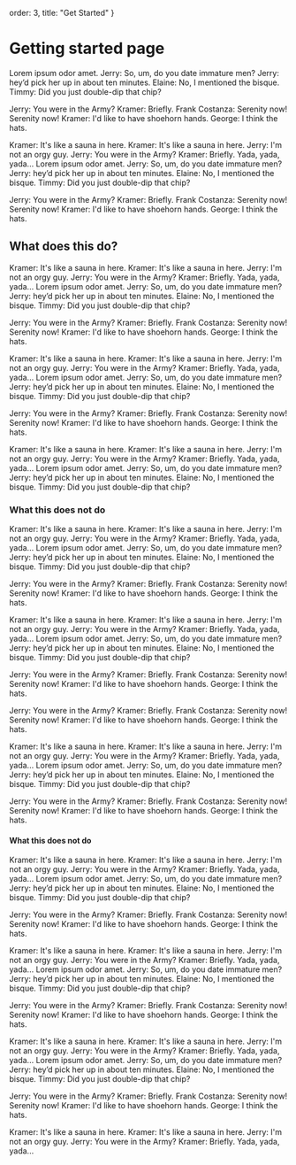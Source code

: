   order: 3,
  title: "Get Started"
}

# Getting started page

Lorem ipsum odor amet. Jerry: So, um, do you date immature men? Jerry: hey’d pick her up in about ten minutes. Elaine: No, I mentioned the bisque. Timmy: Did you just double-dip that chip?

Jerry: You were in the Army? Kramer: Briefly. Frank Costanza: Serenity now! Serenity now! Kramer: I'd like to have shoehorn hands. George: I think the hats.

Kramer: It's like a sauna in here. Kramer: It's like a sauna in here. Jerry: I'm not an orgy guy. Jerry: You were in the Army? Kramer: Briefly. Yada, yada, yada...
Lorem ipsum odor amet. Jerry: So, um, do you date immature men? Jerry: hey’d pick her up in about ten minutes. Elaine: No, I mentioned the bisque. Timmy: Did you just double-dip that chip?

Jerry: You were in the Army? Kramer: Briefly. Frank Costanza: Serenity now! Serenity now! Kramer: I'd like to have shoehorn hands. George: I think the hats.

## What does this do?
Kramer: It's like a sauna in here. Kramer: It's like a sauna in here. Jerry: I'm not an orgy guy. Jerry: You were in the Army? Kramer: Briefly. Yada, yada, yada...
Lorem ipsum odor amet. Jerry: So, um, do you date immature men? Jerry: hey’d pick her up in about ten minutes. Elaine: No, I mentioned the bisque. Timmy: Did you just double-dip that chip?

Jerry: You were in the Army? Kramer: Briefly. Frank Costanza: Serenity now! Serenity now! Kramer: I'd like to have shoehorn hands. George: I think the hats.

Kramer: It's like a sauna in here. Kramer: It's like a sauna in here. Jerry: I'm not an orgy guy. Jerry: You were in the Army? Kramer: Briefly. Yada, yada, yada...
Lorem ipsum odor amet. Jerry: So, um, do you date immature men? Jerry: hey’d pick her up in about ten minutes. Elaine: No, I mentioned the bisque. Timmy: Did you just double-dip that chip?

Jerry: You were in the Army? Kramer: Briefly. Frank Costanza: Serenity now! Serenity now! Kramer: I'd like to have shoehorn hands. George: I think the hats.

Kramer: It's like a sauna in here. Kramer: It's like a sauna in here. Jerry: I'm not an orgy guy. Jerry: You were in the Army? Kramer: Briefly. Yada, yada, yada...
Lorem ipsum odor amet. Jerry: So, um, do you date immature men? Jerry: hey’d pick her up in about ten minutes. Elaine: No, I mentioned the bisque. Timmy: Did you just double-dip that chip?

### What this does not do
Kramer: It's like a sauna in here. Kramer: It's like a sauna in here. Jerry: I'm not an orgy guy. Jerry: You were in the Army? Kramer: Briefly. Yada, yada, yada...
Lorem ipsum odor amet. Jerry: So, um, do you date immature men? Jerry: hey’d pick her up in about ten minutes. Elaine: No, I mentioned the bisque. Timmy: Did you just double-dip that chip?

Jerry: You were in the Army? Kramer: Briefly. Frank Costanza: Serenity now! Serenity now! Kramer: I'd like to have shoehorn hands. George: I think the hats.

Kramer: It's like a sauna in here. Kramer: It's like a sauna in here. Jerry: I'm not an orgy guy. Jerry: You were in the Army? Kramer: Briefly. Yada, yada, yada...
Lorem ipsum odor amet. Jerry: So, um, do you date immature men? Jerry: hey’d pick her up in about ten minutes. Elaine: No, I mentioned the bisque. Timmy: Did you just double-dip that chip?

Jerry: You were in the Army? Kramer: Briefly. Frank Costanza: Serenity now! Serenity now! Kramer: I'd like to have shoehorn hands. George: I think the hats.

Jerry: You were in the Army? Kramer: Briefly. Frank Costanza: Serenity now! Serenity now! Kramer: I'd like to have shoehorn hands. George: I think the hats.

Kramer: It's like a sauna in here. Kramer: It's like a sauna in here. Jerry: I'm not an orgy guy. Jerry: You were in the Army? Kramer: Briefly. Yada, yada, yada...
Lorem ipsum odor amet. Jerry: So, um, do you date immature men? Jerry: hey’d pick her up in about ten minutes. Elaine: No, I mentioned the bisque. Timmy: Did you just double-dip that chip?

Jerry: You were in the Army? Kramer: Briefly. Frank Costanza: Serenity now! Serenity now! Kramer: I'd like to have shoehorn hands. George: I think the hats.

#### What this does not do

Kramer: It's like a sauna in here. Kramer: It's like a sauna in here. Jerry: I'm not an orgy guy. Jerry: You were in the Army? Kramer: Briefly. Yada, yada, yada...
Lorem ipsum odor amet. Jerry: So, um, do you date immature men? Jerry: hey’d pick her up in about ten minutes. Elaine: No, I mentioned the bisque. Timmy: Did you just double-dip that chip?

Jerry: You were in the Army? Kramer: Briefly. Frank Costanza: Serenity now! Serenity now! Kramer: I'd like to have shoehorn hands. George: I think the hats.

Kramer: It's like a sauna in here. Kramer: It's like a sauna in here. Jerry: I'm not an orgy guy. Jerry: You were in the Army? Kramer: Briefly. Yada, yada, yada...
Lorem ipsum odor amet. Jerry: So, um, do you date immature men? Jerry: hey’d pick her up in about ten minutes. Elaine: No, I mentioned the bisque. Timmy: Did you just double-dip that chip?

Jerry: You were in the Army? Kramer: Briefly. Frank Costanza: Serenity now! Serenity now! Kramer: I'd like to have shoehorn hands. George: I think the hats.

Kramer: It's like a sauna in here. Kramer: It's like a sauna in here. Jerry: I'm not an orgy guy. Jerry: You were in the Army? Kramer: Briefly. Yada, yada, yada...
Lorem ipsum odor amet. Jerry: So, um, do you date immature men? Jerry: hey’d pick her up in about ten minutes. Elaine: No, I mentioned the bisque. Timmy: Did you just double-dip that chip?

Jerry: You were in the Army? Kramer: Briefly. Frank Costanza: Serenity now! Serenity now! Kramer: I'd like to have shoehorn hands. George: I think the hats.

Kramer: It's like a sauna in here. Kramer: It's like a sauna in here. Jerry: I'm not an orgy guy. Jerry: You were in the Army? Kramer: Briefly. Yada, yada, yada...